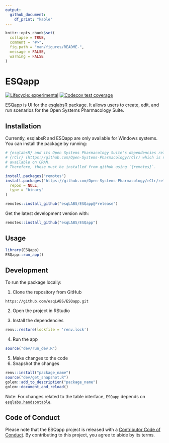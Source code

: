 ```yaml
---
output: 
  github_document:
    df_print: "kable"
---
```


<!-- README.md is generated from README.Rmd. Please edit that file -->

```r
knitr::opts_chunk$set(
  collapse = TRUE,
  comment = "#>",
  fig.path = "man/figures/README-",
  message = FALSE,
  warning = FALSE
)

```

# ESQapp

<!-- badges: start -->
[![Lifecycle: experimental](https://img.shields.io/badge/lifecycle-experimental-orange.svg)](https://lifecycle.r-lib.org/articles/stages.html#experimental)
[![Codecov test coverage](https://codecov.io/gh/esqLABS/ESQapp/branch/main/graph/badge.svg)](https://app.codecov.io/gh/esqLABS/ESQapp?branch=main)
<!-- badges: end -->

ESQapp is UI for the [esqlabsR](https://github.com/esqLABS/esqlabsR) package. It allows users to create, edit, and run scenarios for the Open Systems Pharmacology Suite.

## Installation

Currently, esqlabsR and ESQapp are only available for Windows systems.
You can install the package by running:


```r
# {esqlabsR} and its Open Systems Pharmacology Suite's dependencies relies on
# {rClr} (https://github.com/Open-Systems-Pharmacology/rClr) which is not
# available on CRAN.
# Therefore, these must be installed from github using `{remotes}`.

install.packages("remotes")
install.packages("https://github.com/Open-Systems-Pharmacology/rClr/releases/download/v0.9.2/rClr_0.9.2.zip",
  repos = NULL,
  type = "binary"
)

remotes::install_github("esqLABS/ESQapp@*release")
```

Get the latest development version with:

```r
remotes::install_github("esqLABS/ESQapp")
```

## Usage
```r
library(ESQapp)
ESQapp::run_app()
```


## Development
To run the package locally:

1. Clone the repository from GitHub
```
https://github.com/esqLABS/ESQapp.git
```
2. Open the project in RStudio

3. Install the dependencies
```r
renv::restore(lockfile = 'renv.lock')
````
4. Run the app
```r
source("dev/run_dev.R")
```
5. Make changes to the code
6. Snapshot the changes
```r
renv::install("package_name")
source("dev/get_snapshot.R")
golem::add_to_description("package_name")
golem::document_and_reload()
```

Note: For changes related to the table interface, `ESQapp` depends on [`esqlabs.handsontable`](https://github.com/esqLABS/esqlabs.handsontable).


## Code of Conduct

Please note that the ESQapp project is released with a [Contributor Code of Conduct](https://contributor-covenant.org/version/2/0/CODE_OF_CONDUCT.html). By contributing to this project, you agree to abide by its terms.
